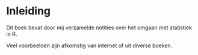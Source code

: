 # Inleiding {.unnumbered}

Dit boek bevat door mij verzamelde notities over het omgaan met statistiek in R.

Veel voorbeelden zijn afkomstig van internet of uit diverse boeken.

